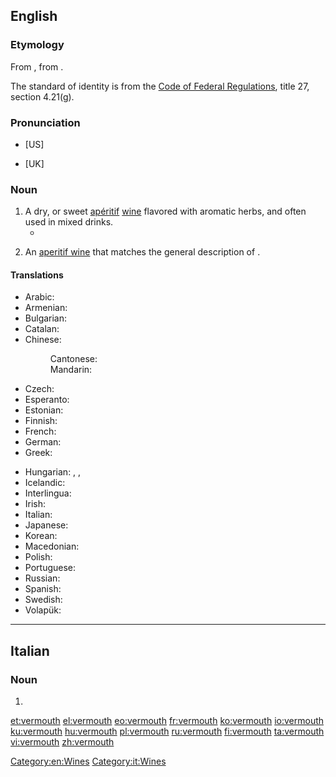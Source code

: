 ==English==
{{wikipedia}}

===Etymology===
From {{etyl|fr|en}} {{term|vermout|lang=fr}}, from {{etyl|de|en}} {{term|Wermut||wormwood|lang=de}}.

The standard of identity is from the [[s:Code of Federal Regulations|Code of Federal Regulations]], title 27, section 4.21(g).

===Pronunciation===
* {{rhymes|uːθ|lang=en}} [US]
* {{rhymes|əθ|lang=en}} [UK]

===Noun===
{{en-noun}}

# A dry, or sweet [[apéritif]] [[wine]] flavored with aromatic herbs, and often used in mixed drinks.
#*{{quote-book|year=1956|author=[[w:Delano Ames|Delano Ames]]|title=Crime out of Mind|chapter=14|url=http://openlibrary.org/works/OL5915292W|passage=He gazed around until on the lid of a spinet he spotted a promising collection of bottles, gin, whiskey, '''vermouth''' and sherry, mixed with violin bows, a flute, a toppling pile of books, six volumes of Grove's Dictionary mingled with paperback thrillers, a guitar without any strings, a pair of binoculars, a meerschaum pipe and a jar half-full of wasps and apricot jam.}}
# {{context|US|_|standard of identity|lang=en}} An [[aperitif wine]] that matches the general description of {{term||vermouth}}.

====Translations====
{{trans-top|wine infused with herbs}}
* Arabic: {{t|ar|فيرموت|m|tr=firmut|sc=Arab}}
* Armenian: {{t|hy|վերմուտ}}
* Bulgarian: {{t|bg|вермут|m}}
* Catalan: {{t|ca|vermut|m}}
* Chinese:
*: Cantonese: {{t|yue|威末酒|tr=wai1 mut6 zau2|sc=Hani}}
*: Mandarin: {{t+|cmn|味美思|tr=wèiměisī|sc=Hani}}
* Czech: {{t+|cs|vermut|m}}
* Esperanto: {{t|eo|vermuto}}
* Estonian: {{t|et|vermut}}
* Finnish: {{t+|fi|vermutti}}
* French: {{t+|fr|vermouth|m}}
* German: {{t+|de|Wermut|m}}
* Greek: {{t+|el|βερμούτ|n}}
{{trans-mid}}
* Hungarian: {{t+|hu|vermut}}, {{t+|hu|ürmös}}, {{t+|hu|ürmösbor}}
* Icelandic: {{t|is|vermút|n}}
* Interlingua: {{t|ia|vermut}}
* Irish: {{t|ga|fíon mormónta|m}}
* Italian: {{t|it|vermut|m}}
* Japanese: {{t|ja|ベルモット|tr=berumotto|sc=Jpan}}
* Korean: {{t|ko|베르무트|tr=Bereumuteu|sc=Kore}}
* Macedonian: {{t|mk|вермут|m|tr=vérmut}}
* Polish: {{t|pl|wermut|m}}
* Portuguese: {{t|pt|vermute|m}}
* Russian: {{t+|ru|ве́рмут|m}}
* Spanish: {{t+|es|vermú|m}}
* Swedish: {{t|sv|vermouth|c}}
* Volapük: {{t|vo|vemut}}
{{trans-bottom}}

[[Category:en:Wines]]

----

==Italian==

===Noun===
{{head|it|noun}}

# {{l|en|vermouth}}

[[Category:it:Wines]]

[[et:vermouth]]
[[el:vermouth]]
[[eo:vermouth]]
[[fr:vermouth]]
[[ko:vermouth]]
[[io:vermouth]]
[[ku:vermouth]]
[[hu:vermouth]]
[[pl:vermouth]]
[[ru:vermouth]]
[[fi:vermouth]]
[[ta:vermouth]]
[[vi:vermouth]]
[[zh:vermouth]]